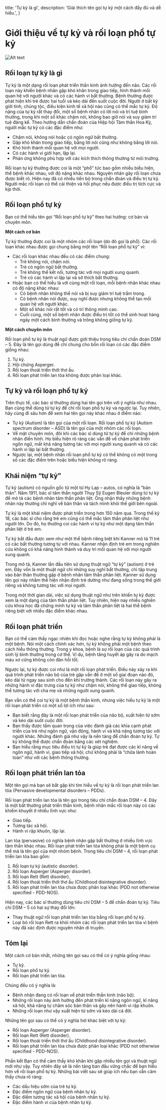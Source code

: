
  title: 'Tự kỷ là gì',
  description:
    'Giải thích tên gọi tự kỷ một cách đầy đủ và dễ hiểu.',
}

<Head>
  <title>Tự kỷ là gì | Tự kỷ 123</title>
  <meta name="description" content="Giải thích tên gọi tự kỷ một cách đầy đủ và dễ hiểu."/>
  <meta name="robots" content="follow, index, max-snippet:-1, max-video-preview:-1, max-image-preview:large"></meta>
</Head>

<HeroPattern />

# Giới thiệu về tự kỷ và rối loạn phổ tự kỷ

![Alt text](https://img.freepik.com/premium-photo/autism-colorful-word-hands-wolrd-autism-day-april-autism-awareness-month_49149-79.jpg?w=900 "title")



## Rối loạn tự kỷ là gì

Tự kỷ là một dạng rối loạn phát triển thần kinh ảnh hưởng đến não. Các rối loạn này khiến bệnh nhân gặp khó khăn trong giao tiếp, hình thành mối quan hệ với người khác và có các hành vi bất thường. Bệnh thường được phát hiện khi trẻ được hai tuổi và kéo dài đến suốt cuộc đời. Người ở bất kỳ giới tính, chủng tộc, điều kiện kinh tế xã hội nào cũng có thể mắc tự kỷ.
Độ nặng của tự kỷ rất thay đổi, một số bệnh nhân có lời nói và trí tuệ bình thường, trong khi một số khác chậm nói, không bao giờ nói và suy giảm trí tuệ đáng kể.
Theo hướng dẫn chẩn đoán của Hiệp hội Tâm thần Hoa Kỳ, người mắc tự kỷ có các đặc điểm như: 

-	Chậm nói, không nói hoặc có ngôn ngữ bất thường.
-	Gặp khó khăn trong giao tiếp, bằng lời nói cũng như không bằng lời nói.
-	Khó hình thành mối quan hệ với mọi người.
-	Có các hành vi giới hạn, lặp lại. 
-	Phản ứng không phù hợp với các kích thích thông thường từ môi trường.

Rối loạn tự kỷ thường được coi là một “phổ” tức bao gồm nhiều biểu hiện, thể bệnh khác nhau, với độ nặng khác nhau. Nguyên nhân gây rối loạn chưa được biết rõ. Hiện nay đã có nhiều tiến bộ trong chẩn đoán và điều trị tự kỷ. Người mắc rối loạn có thể cải thiện và hồi phục nếu được điều trị tích cực và kịp thời. 

## Rối loạn phổ tự kỷ

Bạn có thể hiểu tên gọi “Rối loạn phổ tự kỷ” theo hai hướng: cơ bản và chuyên môn.

**Một cách cơ bản**

Tự kỷ thường được coi là một nhóm các rối loạn (do đó gọi là phổ). Các rối loạn khác nhau được gọi chung bằng một tên “Rối loạn phổ tự kỷ” vì:

-	Các rối loạn khác nhau đều có các điểm chung: 
    - Trẻ không nói, chậm nói.
    - Trẻ có ngôn ngữ bất thường.
    -	Trẻ không thể kết nối, tương tác với mọi người xung quanh.
    - Trẻ có các hành vi lặp lại và sở thích bất thường.
-	Hoặc bạn có thể hiểu là với cùng một rối loạn, mỗi bệnh nhân khác nhau có độ nặng khác nhau:
    - Có bệnh nhân không thể nói và bị suy giảm trí tuệ trầm trọng.
    -	Có bệnh nhân nói được, suy nghĩ được nhưng không thể tạo mối quan hệ với người khác.
    -	Một số khác nói rất tốt và có trí thông minh cao.
    -	Cuối cùng, một số bệnh nhân được điều trị tốt có thể sinh hoạt hàng ngày một cách bình thường và trông không giống tự kỷ. 

**Một cách chuyên môn**

Rối loạn phổ tự kỷ là thuật ngữ được giới thiệu trong tiêu chí chẩn đoán DSM – 5. Đây là tên gọi dùng để chỉ chung cho bốn rối loạn có các đặc điểm giống nhau: 

1.	Tự kỷ. 
2.	Hội chứng Asperger.
3.	Rối loạn thoái triển thời thơ ấu. 
4.	Rối loạn phát triển lan tỏa không được phân loại khác.

## Tự kỷ và rối loạn phổ tự kỷ

Trên thực tế, các bác sĩ thường dùng hai tên gọi trên với ý nghĩa như nhau. Bạn cũng thể dùng từ tự kỷ để chỉ rối loạn phổ tự kỷ và ngược lại.
Tuy nhiên, hãy cùng đi sâu hơn để xem hai tên gọi này khác nhau ở điểm nào: 
-	Tự kỷ (Autism) là tên gọi của một rối loạn. Rối loạn phổ tự kỷ (Autism spectrum disorder – ASD) là tên gọi của một nhóm các rối loạn. 
-	Về mặt chuyên môn, đôi khi các bác sĩ dùng từ tự kỷ để chỉ những bệnh nhân điển hình. Họ biểu hiện rõ ràng các vấn đề về chậm phát triển ngôn ngữ, mất khả năng tương tác với mọi người xung quanh và có các hành vi lặp lại bất thường.
-	Ngược lại, một bệnh nhân rối loạn phổ tự kỷ có thể không có một trong số các đặc điểm trên hoặc biểu hiện không rõ ràng.

## Khái niệm “tự kỷ”

Tự kỷ (autism) có nguồn gốc từ một từ Hy Lạp – autos, có nghĩa là “bản thân”. Năm 1911, bác sĩ tâm thần người Thụy Sỹ Eugen Bleuler dùng từ tự kỷ để mô tả các bệnh nhân tâm thần phân liệt. Ông nhận thấy những bệnh nhân này thường chỉ nghĩ về bản thân và tách mình khỏi thế giới bên ngoài.

Tự kỷ là một khái niệm được phát triển trong hơn 150 năm qua. Trong thế kỷ 18, các bác sĩ cho rằng trẻ em cũng có thể mắc tâm thần phân liệt như người lớn. Do đó, họ thường coi các hành vi tự kỷ như một dạng tâm thần phân liệt ở trẻ em. 

Tự kỷ bắt đầu được xem như một thể bệnh riêng biệt khi Kanner mô tả 11 trẻ có các bất thường tương tự với nhau. Kanner nhận định trẻ em trong nghiên cứu không có khả năng hình thành và duy trì mối quan hệ với mọi người xung quanh. 

Trong mô tả, Kanner lần đầu tiên sử dụng thuật ngữ “tự kỷ” (autism) ở trẻ em. Đây vốn là một thuật ngữ chỉ những suy nghĩ bất thường, chỉ tập trung vào bản thân thường gặp ở bệnh nhân tâm thần phân liệt. Kanner sử dụng tên gọi này nhằm thể hiện nhận định trẻ dường như đang sống trong thế giới riêng và không tương tác với mọi người.  

Trong một thời gian dài, việc sử dụng thuật ngữ như trên khiến tự kỷ được xem là một dạng của tâm thần phân liệt. Tuy nhiên, hiện nay nhiều nghiên cứu khoa học đã chứng minh tự kỷ và tâm thần phân liệt là hai thể bệnh riêng biệt với nhiều đặc điểm khác nhau.

## Rối loạn phát triển

Bạn có thể cảm thấy ngạc nhiên khi đọc hoặc nghe rằng tự kỷ không phải là một bệnh. Nói một cách chính xác hơn, tự kỷ không phải một bệnh theo cách hiểu thông thường. Trong y khoa, bệnh là sự rối loạn của các quá trình sinh lý bình thường trong cơ thể. Ví dụ, bệnh tăng huyết áp gây ra do mạch máu xơ cứng không còn đàn hồi tốt.

Ngược lại, tự kỷ được coi như là một rối loạn phát triển. Điều này xảy ra khi quá trình phát triển não bộ của trẻ gặp vấn đề ở một số giai đoạn nào đó, kéo dài từ ngay sau sinh cho đến khi trưởng thành. Các rối loạn này gây ra những hành vi đặc trưng của tự kỷ như chậm nói, không thể giao tiếp, không thể tương tác với cha mẹ và những người xung quanh. 

Bạn vẫn có thể coi tự kỷ là một bệnh thần kinh, nhưng việc hiểu tự kỷ là một rối loạn phát triển có một số lợi ích như sau: 

-	Bạn biết rằng đây là một rối loạn phát triển của não bộ, xuất hiện từ sớm và kéo dài suốt cuộc đời. 
-	Bạn thấy được tầm quan trọng của việc đánh giá các khía cạnh phát triển của trẻ như ngôn ngữ, vận động, hành vi và khả năng tương tác với người khác. Những đánh giá như vậy là nền tảng để chẩn đoán tự kỷ. Tự kỷ không thể được chẩn đoán bằng các xét nghiệm. 
-	Bạn hiểu rằng mục tiêu điều trị tự kỷ là giúp trẻ đạt được các kĩ năng về ngôn ngữ, hành vi, giao tiếp xã hội; chứ không phải là “chữa lành hoàn toàn” như với các bệnh thông thường.


## Rối loạn phát triển lan tỏa

Một tên gọi mà bạn sẽ bắt gặp khi tìm hiểu về tự kỷ là rối loạn phát triển lan tỏa (Pervasive developmental disorders – PDDs). 

Rối loạn phát triển lan tỏa là tên gọi trong tiêu chí chẩn đoán DSM – 4. Đây là một bất thường phát triển thần kinh, bệnh nhân mắc rối loạn này có các khiếm khuyết ở nhiều lĩnh vực như: 

-	Giao tiếp. 
-	Tương tác xã hội. 
-	Hành vi rập khuôn, lặp lại.

Lan tỏa (pervasive) có nghĩa bệnh nhân gặp bất thường ở nhiều lĩnh vực tâm thần khác nhau. 
Rối loạn phát triển lan tỏa không phải là một bệnh cụ thể mà là tên gọi của một nhóm bệnh. Trong tiêu chí DSM – 4, rối loạn phát triển lan tỏa bao gồm: 

1.	Rối loạn tự kỷ (autistic disorder).
2.	Rối loạn Asperger (Asperger disorder).
3.	Rối loạn Rett (Rett disorder).
4.	Rối loạn thoái triển thời thơ ấu (Childhood disintegrative disorder).
5.	Rối loạn phát triển lan tỏa chưa được phân loại khác (PDD not otherwise specified - PDD-NOS).

Hiện nay, các bác sĩ thường dùng tiêu chí DSM – 5 để chẩn đoán tự kỷ. Tiêu chí DSM – 5 có hai sự thay đổi lớn: 

-	Thay thuật ngữ rối loạn phát triển lan tỏa bằng rối loạn phổ tự kỷ. 
-	Loại bỏ rối loạn Rett ra khỏi nhóm các rối loạn phát triển lan tỏa vì bệnh này đã xác định được nguyên nhân di truyền.

## Tóm lại

Một cách cơ bản nhất, những tên gọi sau có thể có ý nghĩa giống nhau: 

-	Tự kỷ. 
-	Rối loạn phổ tự kỷ. 
-	Rối loạn phát triển lan tỏa. 

Chúng đều có ý nghĩa là: 

-	Bệnh nhân đang có rối loạn về phát triển thần kinh (não bộ).
-	Những rối loạn này ảnh hưởng đến phát triển kĩ năng ngôn ngữ, kĩ năng xã hội, khả năng tự chăm sóc bản thân và gây nên hành vi rập khuôn.
-	Những rối loạn như vậy xuất hiện từ sớm và kéo dài cả đời.

Những tên gọi sau có thể có ý nghĩa hơi khác biệt với tự kỷ: 

-	Rối loạn Asperger (Asperger disorder).
-	Rối loạn Rett (Rett disorder).
-	Rối loạn thoái triển thời thơ ấu (Childhood disintegrative disorder).
-	Rối loạn phát triển lan tỏa chưa được phân loại khác (PDD not otherwise specified - PDD-NOS).


Phần kết 
Bạn có thể cảm thấy khó khăn khi gặp nhiều tên gọi và thuật ngữ mới như vậy. Tuy nhiên đây sẽ là nền tảng ban đầu vững chắc để bạn hiểu hơn về rối loạn phổ tự kỷ. Những bài viết sau sẽ giúp ích nếu bạn vẫn cảm thấy chưa rõ ràng: 
-	Các dấu hiệu sớm của trẻ tự kỷ. 
-	Đặc điểm ngôn ngữ của bệnh nhân tự kỷ. 
-	Đặc điểm tương tác xã hội của bệnh nhân tự kỷ. 
-	Đặc điểm hành vi của bệnh nhân tự kỷ. 



